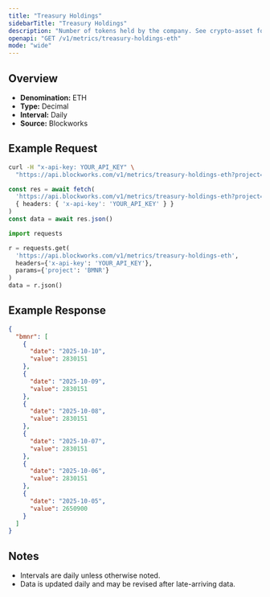 ```yaml
---
title: "Treasury Holdings"
sidebarTitle: "Treasury Holdings"
description: "Number of tokens held by the company. See crypto-asset for asset indicator"
openapi: "GET /v1/metrics/treasury-holdings-eth"
mode: "wide"
---
```


## Overview

- **Denomination:** ETH
- **Type:** Decimal
- **Interval:** Daily
- **Source:** Blockworks

## Example Request

<CodeGroup>

```bash cURL
curl -H "x-api-key: YOUR_API_KEY" \
  "https://api.blockworks.com/v1/metrics/treasury-holdings-eth?project=BMNR"
```

```typescript TypeScript
const res = await fetch(
  'https://api.blockworks.com/v1/metrics/treasury-holdings-eth?project=BMNR',
  { headers: { 'x-api-key': 'YOUR_API_KEY' } }
)
const data = await res.json()
```

```python Python
import requests

r = requests.get(
  'https://api.blockworks.com/v1/metrics/treasury-holdings-eth',
  headers={'x-api-key': 'YOUR_API_KEY'},
  params={'project': 'BMNR'}
)
data = r.json()
```

</CodeGroup>

## Example Response

```json
{
  "bmnr": [
    {
      "date": "2025-10-10",
      "value": 2830151
    },
    {
      "date": "2025-10-09",
      "value": 2830151
    },
    {
      "date": "2025-10-08",
      "value": 2830151
    },
    {
      "date": "2025-10-07",
      "value": 2830151
    },
    {
      "date": "2025-10-06",
      "value": 2830151
    },
    {
      "date": "2025-10-05",
      "value": 2650900
    }
  ]
}
```

## Notes
- Intervals are daily unless otherwise noted.
- Data is updated daily and may be revised after late-arriving data.